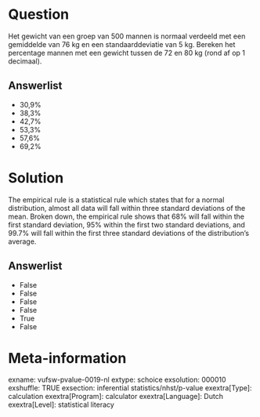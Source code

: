 Question
========
Het gewicht van een groep van 500 mannen is normaal verdeeld met een
gemiddelde van 76 kg en een standaarddeviatie van 5 kg. Bereken het
percentage mannen met een gewicht tussen de 72 en 80 kg (rond af op 1
decimaal).

Answerlist
----------
* 30,9%
* 38,3%
* 42,7%
* 53,3%
* 57,6%
* 69,2%

Solution
========





The empirical rule is a statistical rule which states that for a normal
distribution, almost all data will fall within three standard deviations
of the mean. Broken down, the empirical rule shows that 68% will fall
within the first standard deviation, 95% within the first two standard
deviations, and 99.7% will fall within the first three standard
deviations of the distribution's average.




Answerlist
----------
* False
* False
* False
* False
* True
* False

Meta-information
================
exname: vufsw-pvalue-0019-nl
extype: schoice
exsolution: 000010
exshuffle: TRUE
exsection: inferential statistics/nhst/p-value
exextra[Type]: calculation
exextra[Program]: calculator
exextra[Language]: Dutch
exextra[Level]: statistical literacy

